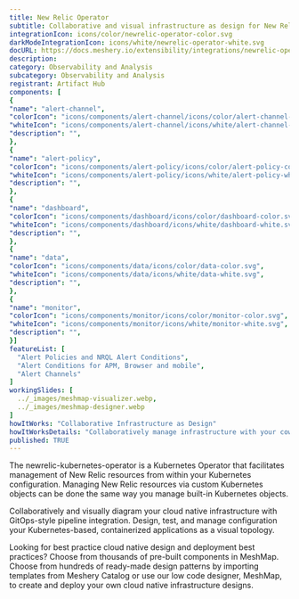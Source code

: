 ```yaml
---
title: New Relic Operator
subtitle: Collaborative and visual infrastructure as design for New Relic Operator
integrationIcon: icons/color/newrelic-operator-color.svg
darkModeIntegrationIcon: icons/white/newrelic-operator-white.svg
docURL: https://docs.meshery.io/extensibility/integrations/newrelic-operator
description: 
category: Observability and Analysis
subcategory: Observability and Analysis
registrant: Artifact Hub
components: [
{
"name": "alert-channel",
"colorIcon": "icons/components/alert-channel/icons/color/alert-channel-color.svg",
"whiteIcon": "icons/components/alert-channel/icons/white/alert-channel-white.svg",
"description": "",
},
{
"name": "alert-policy",
"colorIcon": "icons/components/alert-policy/icons/color/alert-policy-color.svg",
"whiteIcon": "icons/components/alert-policy/icons/white/alert-policy-white.svg",
"description": "",
},
{
"name": "dashboard",
"colorIcon": "icons/components/dashboard/icons/color/dashboard-color.svg",
"whiteIcon": "icons/components/dashboard/icons/white/dashboard-white.svg",
"description": "",
},
{
"name": "data",
"colorIcon": "icons/components/data/icons/color/data-color.svg",
"whiteIcon": "icons/components/data/icons/white/data-white.svg",
"description": "",
},
{
"name": "monitor",
"colorIcon": "icons/components/monitor/icons/color/monitor-color.svg",
"whiteIcon": "icons/components/monitor/icons/white/monitor-white.svg",
"description": "",
}]
featureList: [
  "Alert Policies and NRQL Alert Conditions",
  "Alert Conditions for APM, Browser and mobile",
  "Alert Channels"
]
workingSlides: [
  ../_images/meshmap-visualizer.webp,
  ../_images/meshmap-designer.webp
]
howItWorks: "Collaborative Infrastructure as Design"
howItWorksDetails: "Collaboratively manage infrastructure with your coworkers synchronously sharing the same designs."
published: TRUE
---
```

<p>
The newrelic-kubernetes-operator is a Kubernetes Operator that facilitates management of New Relic resources from within your Kubernetes configuration. Managing New Relic resources via custom Kubernetes objects can be done the same way you manage built-in Kubernetes objects.
</p>
<p>
    Collaboratively and visually diagram your cloud native infrastructure with GitOps-style pipeline integration. Design, test, and manage configuration your Kubernetes-based, containerized applications as a visual topology.
</p>
<p>
    Looking for best practice cloud native design and deployment best practices? Choose from thousands of pre-built components in MeshMap. Choose from hundreds of ready-made design patterns by importing templates from Meshery Catalog or use our low code designer, MeshMap, to create and deploy your own cloud native infrastructure designs.
</p>
